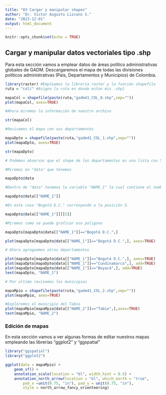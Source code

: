 ---
title: "03 Cargar y manipular shapes"
author: "Dr. Victor Augusto Lizcano S."
date: "2023-12-01"
output: html_document
---

```{r setup, include=FALSE}
knitr::opts_chunk$set(echo = TRUE)
```

## Cargar y manipular datos vectoriales tipo .shp

Para esta sección vamos a emplear datos de áreas político administrativas globales de <a hef="https://gadm.org/">GADM</a>. Descargaremos el mapa de todas las divisiones políticos administrativas (Pais, Departamentos y Municipios) de Colombia.

```{r}
library(raster) #Empleamos la librería raster y la función shapefile
ruta = "col/" #Asigno la ruta en donde estan mis .shp}

mapaCol = shapefile(paste(ruta,"gadm41_COL_0.shp",sep=""))
plot(mapaCol, axes=TRUE)

#Ahora miremos la información de nuestro archivo

str(mapaCol)

#Revisemos el mapa con sus departamentos

mapaDpto = shapefile(paste(ruta,"gadm41_COL_1.shp",sep=""))
plot(mapaDpto, axes=TRUE)

str(mapaDpto)

# Podemos observar que el shape de los departamentos es una lista con 5 sets de datos como: "data", "polygons", "plotOrder", "bbox" y "proj4String"

#Miremos en "data" que tenemos

mapaDpto@data

#Dentro de "data" tenemos la variable "NAME_1" la cual contiene el nombre de los departamentos. Pidamosle a R que nos muestre los nombres de los departamentos.

mapaDpto@data[["NAME_1"]]

#En este caso "Bogotá D.C." corresponde a la posición 5.

mapaDpto@data[["NAME_1"]][[5]]

#Miremos como se puede graficar ese poligono

mapaDpto[mapaDpto@data[["NAME_1"]]=="Bogotá D.C.",]

plot(mapaDpto[mapaDpto@data[["NAME_1"]]=="Bogotá D.C.",], axes=TRUE)

# Ahora agreguemos otros departamentos

plot(mapaDpto[mapaDpto@data[["NAME_1"]]=="Bogotá D.C.",], axes=TRUE)
plot(mapaDpto[mapaDpto@data[["NAME_1"]]=="Cundinamarca",], add=TRUE)
plot(mapaDpto[mapaDpto@data[["NAME_1"]]=="Boyacá",], add=TRUE)
text(mapaDpto, "NAME_1")

# Por ultimo revisemos los municipios

mapaMpio = shapefile(paste(ruta,"gadm41_COL_2.shp",sep=""))
plot(mapaMpio, axes=TRUE)

#Exploremos el municipio del Tabio
plot(mapaMpio[mapaMpio@data[["NAME_2"]]=="Tabio",],axes=TRUE)
text(mapaMpio, "NAME_2")

```

### Edición de mapas

En esta sección vamos a ver algunas formas de editar nuestros mapas empleando las librerías "ggplot2" y "ggspatial"

```{r}
library("ggspatial")
library("ggplot2")

ggplot(data = mapaMpio) +
    geom_sf() +
    annotation_scale(location = "bl", width_hint = 0.5) +
    annotation_north_arrow(location = "bl", which_north = "true", 
        pad_x =unit(0.75, "in"), pad_y = unit(0.75, "in"),
        style = north_arrow_fancy_orienteering) 
```